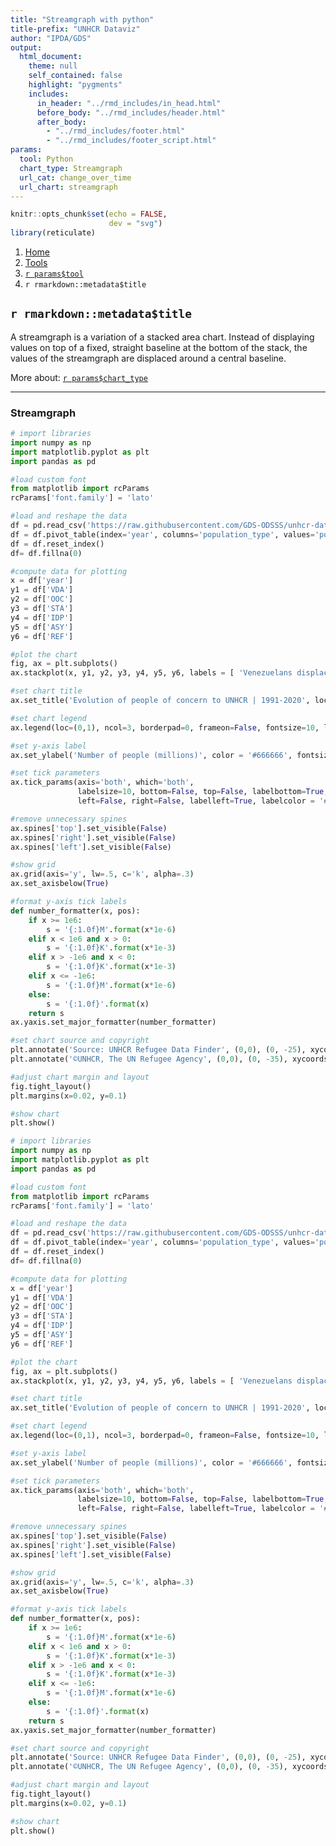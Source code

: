 ```yaml
---
title: "Streamgraph with python"
title-prefix: "UNHCR Dataviz"
author: "IPDA/GDS"
output:
  html_document:
    theme: null
    self_contained: false
    highlight: "pygments"
    includes:
      in_header: "../rmd_includes/in_head.html"
      before_body: "../rmd_includes/header.html"
      after_body:
        - "../rmd_includes/footer.html"
        - "../rmd_includes/footer_script.html"
params:
  tool: Python
  chart_type: Streamgraph
  url_cat: change_over_time
  url_chart: streamgraph
---
```


```r
knitr::opts_chunk$set(echo = FALSE,
                      dev = "svg")
library(reticulate)
```

<main id="tools" class="container py-5">

<!-- Breadcrumb is filled automatically with the text from Title and Tool parameter in YAML --> 
<nav aria-label="breadcrumb">
    <ol class="breadcrumb">
        <li class="breadcrumb-item"><a href="/">Home</a></li>
        <li class="breadcrumb-item"><a href="/tools/">Tools</a></li>
        <li class="breadcrumb-item"><a href="/tools/`r tolower(params$tool)`/">`r params$tool`</a></li>
        <li class="breadcrumb-item active" aria-current="page">`r rmarkdown::metadata$title`</li>
    </ol>
</nav>

<!-- Intro header --> 
<div class="my-5 text-center">

## `r rmarkdown::metadata$title`

<div class="row justify-content-center">
<div class="col-lg-8">

<!-- Only text to change below, the rest comes from the YAML --> 
A streamgraph is a variation of a stacked area chart. Instead of displaying values on top of a fixed, straight baseline at the bottom of the stack, the values of the streamgraph are displaced around a central baseline.

More about: <a href="/chart_gallery/`r params$url_cat`.html#`r params$url_chart`">`r params$chart_type`</a>

</div>
</div>
</div>


----

<!-- Beginning of section, should be preceded by hr (----) --> 
<section class="my-5">

### Streamgraph

<div class="row">

<!-- First column for large screen --> 
<div class="col-lg-6">

```python
# import libraries
import numpy as np
import matplotlib.pyplot as plt
import pandas as pd

#load custom font
from matplotlib import rcParams
rcParams['font.family'] = 'lato'

#load and reshape the data
df = pd.read_csv('https://raw.githubusercontent.com/GDS-ODSSS/unhcr-dataviz-platform/master/data/change_over_time/streamgraph.csv')
df = df.pivot_table(index='year', columns='population_type', values='population_number')
df = df.reset_index()
df= df.fillna(0)

#compute data for plotting
x = df['year']
y1 = df['VDA']
y2 = df['OOC']
y3 = df['STA']
y4 = df['IDP']
y5 = df['ASY']
y6 = df['REF']

#plot the chart
fig, ax = plt.subplots()
ax.stackplot(x, y1, y2, y3, y4, y5, y6, labels = [ 'Venezuelans displaced abroad', 'Others of concern', 'Stateless persons', 'IDPs', 'Asylum-seekers', 'Refugees' ], colors = ['#EF4A60', '#999999', '#E1CC0D', '#00B398', '#18375F', '#0072BC'], baseline='weighted_wiggle')

#set chart title
ax.set_title('Evolution of people of concern to UNHCR | 1991-2020', loc='left', fontweight='bold', pad=40, fontsize=14, color='#000000')

#set chart legend
ax.legend(loc=(0,1), ncol=3, borderpad=0, frameon=False, fontsize=10, labelcolor='#333333', columnspacing=1.5, handletextpad=0.4)

#set y-axis label
ax.set_ylabel('Number of people (millions)', color = '#666666', fontsize = 10).set_visible(True)

#set tick parameters 
ax.tick_params(axis='both', which='both', 
               labelsize=10, bottom=False, top=False, labelbottom=True, 
               left=False, right=False, labelleft=True, labelcolor = '#333333')

#remove unnecessary spines 
ax.spines['top'].set_visible(False)
ax.spines['right'].set_visible(False)
ax.spines['left'].set_visible(False)

#show grid
ax.grid(axis='y', lw=.5, c='k', alpha=.3)
ax.set_axisbelow(True)

#format y-axis tick labels
def number_formatter(x, pos):
    if x >= 1e6:
        s = '{:1.0f}M'.format(x*1e-6)
    elif x < 1e6 and x > 0:
        s = '{:1.0f}K'.format(x*1e-3)
    elif x > -1e6 and x < 0:
        s = '{:1.0f}K'.format(x*1e-3)
    elif x <= -1e6:
        s = '{:1.0f}M'.format(x*1e-6)
    else: 
        s = '{:1.0f}'.format(x)
    return s
ax.yaxis.set_major_formatter(number_formatter)

#set chart source and copyright
plt.annotate('Source: UNHCR Refugee Data Finder', (0,0), (0, -25), xycoords='axes fraction', textcoords='offset points', va='top', color = '#666666', fontsize=9)
plt.annotate('©UNHCR, The UN Refugee Agency', (0,0), (0, -35), xycoords='axes fraction', textcoords='offset points', va='top', color = '#666666', fontsize=9)

#adjust chart margin and layout
fig.tight_layout()
plt.margins(x=0.02, y=0.1)

#show chart
plt.show()
```

</div>
<!-- End First column --->

<!-- Second column for large screen --> 
<div class="col-lg-6">



```python
# import libraries
import numpy as np
import matplotlib.pyplot as plt
import pandas as pd

#load custom font
from matplotlib import rcParams
rcParams['font.family'] = 'lato'

#load and reshape the data
df = pd.read_csv('https://raw.githubusercontent.com/GDS-ODSSS/unhcr-dataviz-platform/master/data/change_over_time/streamgraph.csv')
df = df.pivot_table(index='year', columns='population_type', values='population_number')
df = df.reset_index()
df= df.fillna(0)

#compute data for plotting
x = df['year']
y1 = df['VDA']
y2 = df['OOC']
y3 = df['STA']
y4 = df['IDP']
y5 = df['ASY']
y6 = df['REF']

#plot the chart
fig, ax = plt.subplots()
ax.stackplot(x, y1, y2, y3, y4, y5, y6, labels = [ 'Venezuelans displaced abroad', 'Others of concern', 'Stateless persons', 'IDPs', 'Asylum-seekers', 'Refugees' ], colors = ['#EF4A60', '#999999', '#E1CC0D', '#00B398', '#18375F', '#0072BC'], baseline='weighted_wiggle')

#set chart title
ax.set_title('Evolution of people of concern to UNHCR | 1991-2020', loc='left', fontweight='bold', pad=40, fontsize=14, color='#000000')

#set chart legend
ax.legend(loc=(0,1), ncol=3, borderpad=0, frameon=False, fontsize=10, labelcolor='#333333', columnspacing=1.5, handletextpad=0.4)

#set y-axis label
ax.set_ylabel('Number of people (millions)', color = '#666666', fontsize = 10).set_visible(True)

#set tick parameters 
ax.tick_params(axis='both', which='both', 
               labelsize=10, bottom=False, top=False, labelbottom=True, 
               left=False, right=False, labelleft=True, labelcolor = '#333333')

#remove unnecessary spines 
ax.spines['top'].set_visible(False)
ax.spines['right'].set_visible(False)
ax.spines['left'].set_visible(False)

#show grid
ax.grid(axis='y', lw=.5, c='k', alpha=.3)
ax.set_axisbelow(True)

#format y-axis tick labels
def number_formatter(x, pos):
    if x >= 1e6:
        s = '{:1.0f}M'.format(x*1e-6)
    elif x < 1e6 and x > 0:
        s = '{:1.0f}K'.format(x*1e-3)
    elif x > -1e6 and x < 0:
        s = '{:1.0f}K'.format(x*1e-3)
    elif x <= -1e6:
        s = '{:1.0f}M'.format(x*1e-6)
    else: 
        s = '{:1.0f}'.format(x)
    return s
ax.yaxis.set_major_formatter(number_formatter)

#set chart source and copyright
plt.annotate('Source: UNHCR Refugee Data Finder', (0,0), (0, -25), xycoords='axes fraction', textcoords='offset points', va='top', color = '#666666', fontsize=9)
plt.annotate('©UNHCR, The UN Refugee Agency', (0,0), (0, -35), xycoords='axes fraction', textcoords='offset points', va='top', color = '#666666', fontsize=9)

#adjust chart margin and layout
fig.tight_layout()
plt.margins(x=0.02, y=0.1)

#show chart
plt.show()
```


</div>
<!-- End Second column --->

</div>
</section>
<!-- End of section --->


</main>

